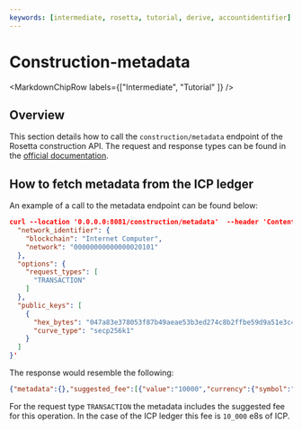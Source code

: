 ```yaml
---
keywords: [intermediate, rosetta, tutorial, derive, accountidentifier]
---
```


# Construction-metadata

<MarkdownChipRow labels={["Intermediate", "Tutorial" ]} />

## Overview
This section details how to call the `construction/metadata` endpoint of the Rosetta construction API.
The request and response types can be found in the [official documentation](https://docs.cloud.coinbase.com/rosetta/reference/constructionmetadata).

## How to fetch metadata from the ICP ledger
An example of a call to the metadata endpoint can be found below:
```json
curl --location '0.0.0.0:8081/construction/metadata'  --header 'Content-Type: application/json' --data '{
  "network_identifier": {
    "blockchain": "Internet Computer",
    "network": "00000000000000020101"
  },
  "options": {
    "request_types": [
      "TRANSACTION"
    ]
  },
  "public_keys": [
    {
      "hex_bytes": "047a83e378053f87b49aeae53b3ed274c8b2ffbe59d9a51e3c4d850ca8ac1684f7131b778317c0db04de661c7d08321d60c0507868af41fe3150d21b3c6c757367",
      "curve_type": "secp256k1"
    }
  ]
}'
```
The response would resemble the following:

```json
{"metadata":{},"suggested_fee":[{"value":"10000","currency":{"symbol":"ICP","decimals":8}}]}⏎                                                                                                                           
```

For the request type `TRANSACTION` the metadata includes the suggested fee for this operation. 
In the case of the ICP ledger this fee is `10_000` e8s of ICP. 